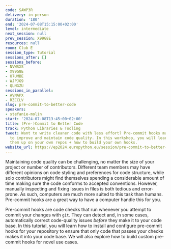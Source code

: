 ```yaml
---
code: SAWP3R
delivery: in-person
duration: '180'
end: '2024-07-08T15:15:00+02:00'
level: intermediate
next_session: null
prev_session: X99G8E
resources: null
room: Club E
session_type: Tutorial
sessions_after: []
sessions_before:
- NVWSXS
- X99G8E
- U7UMBE
- WJPJG9
- QLNGZU
sessions_in_parallel:
- AVNAPX
- RZCCLV
slug: pre-commit-to-better-code
speakers:
- stefanie-molin
start: '2024-07-08T13:45:00+02:00'
title: (Pre-)Commit to Better Code
track: Python Libraries & Tooling
tweet: Want to write cleaner code with less effort? Pre-commit hooks make it easy
  to improve and maintain code quality. In this workshop, you will learn how to set
  them up on your own repos + how to build your own hooks.
website_url: https://ep2024.europython.eu/session/pre-commit-to-better-code
---
```


Maintaining code quality can be challenging, no matter the size of your project or number of contributors. Different team members may have different opinions on code styling and preferences for code structure, while solo contributors might find themselves spending a considerable amount of time making sure the code conforms to accepted conventions. However, manually inspecting and fixing issues in files is both tedious and error-prone. As such, computers are much more suited to this task than humans. Pre-commit hooks are a great way to have a computer handle this for you.

Pre-commit hooks are code checks that run whenever you attempt to commit your changes with `git`. They can detect and, in some cases, automatically correct code-quality issues *before* they make it to your code base. In this tutorial, you will learn how to install and configure pre-commit hooks for your repository to ensure that only code that passes your checks makes it into your code base. We will also explore how to build custom pre-commit hooks for novel use cases.
